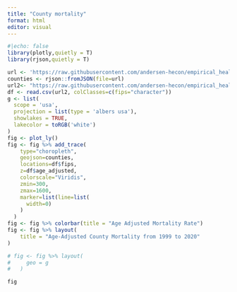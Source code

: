 ```yaml
---
title: "County mortality"
format: html
editor: visual
---
```


```r
#|echo: false
library(plotly,quietly = T)
library(rjson,quietly = T)

url <- 'https://raw.githubusercontent.com/andersen-hecon/empirical_health_econ/main/Datasets/geojson-counties-fips.json'
counties <- rjson::fromJSON(file=url)
url2<- "https://raw.githubusercontent.com/andersen-hecon/empirical_health_econ/main/Datasets/CDC-county-mortality.csv"
df <- read.csv(url2, colClasses=c(fips="character"))
g <- list(
  scope = 'usa',
  projection = list(type = 'albers usa'),
  showlakes = TRUE,
  lakecolor = toRGB('white')
)
fig <- plot_ly()
fig <- fig %>% add_trace(
    type="choropleth",
    geojson=counties,
    locations=df$fips,
    z=df$age_adjusted,
    colorscale="Viridis",
    zmin=300,
    zmax=1600,
    marker=list(line=list(
      width=0)
    )
  )
fig <- fig %>% colorbar(title = "Age Adjusted Mortality Rate")
fig <- fig %>% layout(
    title = "Age-Adjusted County Mortality from 1999 to 2020"
)

# fig <- fig %>% layout(
#     geo = g
#   )

fig

```
